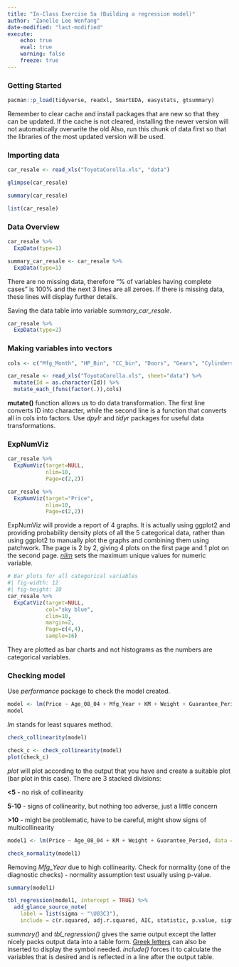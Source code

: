 ```yaml
---
title: "In-Class Exercise 5a (Building a regression model)"
author: "Zanelle Lee Wenfang"
date-modified: "last-modified"
execute:
    echo: true
    eval: true
    warning: false
    freeze: true
---
```


### Getting Started

```r
pacman::p_load(tidyverse, readxl, SmartEDA, easystats, gtsummary)
```

::: callout-note
Remember to clear cache and install packages that are new so that they can be updated. If the cache is not cleared, installing the newer version will not automatically overwrite the old Also, run this chunk of data first so that the libraries of the most updated version will be used.
:::

### Importing data

```r
car_resale <- read_xls("ToyotaCorolla.xls", "data")
```

```r
glimpse(car_resale)
```

```r
summary(car_resale)
```

```r
list(car_resale)
```

### Data Overview

```r
car_resale %>%
  ExpData(type=1)
```

```r
summary_car_resale <- car_resale %>% 
  ExpData(type=1)
```

There are no missing data, therefore "% of variables having complete cases" is 100% and the next 3 lines are all zeroes. If there is missing data, these lines will display further details.

::: callout-note
Saving the data table into variable *summary_car_resale*.
:::

```r
car_resale %>%
  ExpData(type=2)
```

### Making variables into vectors

```r
cols <- c("Mfg_Month", "HP_Bin", "CC_bin", "Doors", "Gears", "Cylinders", "Fuel_Type", "Color", "Met_Color", "Automatic", "Mfr_Guarantee", "BOVAG_Guarantee", "ABS", "Airbag_1", "Airbag_2", "Airco", "Automatic_airco", "Boardcomputer", "CD_Player", "Central_Lock", "Powered_Windows", "Power_Steering", "Radio", "Mistlamps", "Sport_Model", "Backseat_Divider", "Metallic_Rim", "Radio_cassette", "Tow_Bar")

car_resale <- read_xls("ToyotaCorolla.xls", sheet="data") %>%
  mutate(Id = as.character(Id)) %>%
  mutate_each_(funs(factor(.)),cols)
```

**mutate()** function allows us to do data transformation. The first line converts ID into character, while the second line is a function that converts all in cols into factors. Use *dpylr* and *tidyr* packages for useful data transformations.

### ExpNumViz

```r
car_resale %>%
  ExpNumViz(target=NULL,
            nlim=10,
            Page=c(2,2))

car_resale %>%
  ExpNumViz(target="Price",
            nlim=10,
            Page=c(2,2))
```

ExpNumViz will provide a report of 4 graphs. It is actually using ggplot2 and providing probability density plots of all the 5 categorical data, rather than using ggplot2 to manually plot the graphs and combining them using patchwork. The page is 2 by 2, giving 4 plots on the first page and 1 plot on the second page. [*nlim*](#0) sets the maximum unique values for numeric variable.

```r
# Bar plots for all categorical variables
#| fig-width: 12
#| fig-height: 10
car_resale %>%
  ExpCatViz(target=NULL,
            col="sky blue",
            clim=10,
            margin=2,
            Page=c(4,4),
            sample=16)
```

They are plotted as bar charts and not histograms as the numbers are categorical variables.

### Checking model

::: callout-note
Use *performance* package to check the model created.
:::

```r
model <- lm(Price ~ Age_08_04 + Mfg_Year + KM + Weight + Guarantee_Period, data = car_resale)
model
```

*lm* stands for least squares method.

```r
check_collinearity(model)
```

```r
check_c <- check_collinearity(model)
plot(check_c)
```

*plot* will plot according to the output that you have and create a suitable plot (bar plot in this case). There are 3 stacked divisions:

**\<5** - no risk of collinearity

**5-10** - signs of collinearity, but nothing too adverse, just a little concern

**\>10** - might be problematic, have to be careful, might show signs of multicollinearity

```r
model1 <- lm(Price ~ Age_08_04 + KM + Weight + Guarantee_Period, data = car_resale)

check_normality(model1)
```

Removing *Mfg_Year* due to high collinearity. Check for normality (one of the diagnostic checks) - normality assumption test usually using p-value.

```r
summary(model1)
```

```r
tbl_regression(model1, intercept = TRUE) %>%
  add_glance_source_note(
    label = list(sigma ~ "\U03C3"),
    include = c(r.squared, adj.r.squared, AIC, statistic, p.value, sigma))
```

*summary()* and *tbl_regression()* gives the same output except the latter nicely packs output data into a table form. [Greek letters](https://forum.juce.com/t/how-to-display-greek-characters-in-labels-of-gui/43967) can also be inserted to display the symbol needed. *include()* forces it to calculate the variables that is desired and is reflected in a line after the output table.
